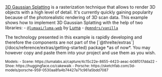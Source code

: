 [3D Gaussian Splatting](https://huggingface.co/blog/gaussian-splatting) is a rasterization technique
that allows to render 3D objects with a high level of detail. It's currently quickly gaining
popularity because of the photorealistic rendering of 3D scan data. This example shows how to
implement 3D Gaussian Splatting with the help of two libraries: -
[`@lumaai/luma-web`](https://lumalabs.ai/luma-web-library) by [Luma](https://lumalabs.ai/) -
[`@pmndrs/vanilla`](https://github.com/pmndrs/drei-vanilla)

<Tip type="experimental">
  The technology presented in this example is rapidly developing and therefore the components are
  not part of the [`@threlte/extras`](/docs/reference/extras/getting-started) package *as of now*.
  You may however copy and paste them into your project and use them as you wish.
</Tip>

<Example
  path="misc/gaussian-splatting"
  iframe
  showFile="Scene.svelte"
  expandCode
/>

<small>
  Models: - Scene: https://lumalabs.ai/capture/4c15c22e-8655-4423-aeac-b08f017dda22 - Shoe:
  https://huggingface.co/cakewalk - Porsche:
  https://sketchfab.com/3d-models/porsche-959-0530aa8fa4b74427a71c961a5bdd7087
</small>
